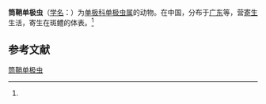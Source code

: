 {{Speciesbox
| name = 筒鞘单极虫
| status = 
| status_system = 
| image = 
| genus = Thelohanellus
| species = tintinus
| authority = (Chen et Hsieh, 1960)<ref name='id9730'>{{cite web| url =http://www.bioinfo.cn/db05/BjdwSpecies.php?action=view&id=9730| title =筒鞘单极虫| work =《中国动物物种编目数据库》| publisher =中国科学院微生物研究所| author =中国科学院动物研究所| accessdate =2009-04-16| deadurl =yes| archiveurl =https://web.archive.org/web/20160305022608/http://www.bioinfo.cn/db05/BjdwSpecies.php?action=view&id=9730| archivedate =2016-03-05}}</ref>
}}

'''筒鞘单极虫'''（[[学名|学名]]：{{lang|la|''Thelohanellus tintinus''}}）为[[单极科|单极科]][[单极虫属|单极虫属]]的动物。在中国，分布于[[广东|广东]]等，营[[寄生|寄生]]生活，寄生在斑鳢的体表。<ref name='id9730'/>

== 参考文献 ==
{{reflist}}

{{Wikispecies|Thelohanellus tintinus}}

[[Category:单极虫属|筒鞘单极虫]]


{{Cnidarian-stub}}